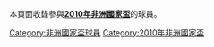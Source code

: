 本頁面收錄參與'''[[2010年非洲國家盃|2010年非洲國家盃]]'''的球員。

[[Category:非洲國家盃球員|Category:非洲國家盃球員]]
[[Category:2010年非洲國家盃|Category:2010年非洲國家盃]]